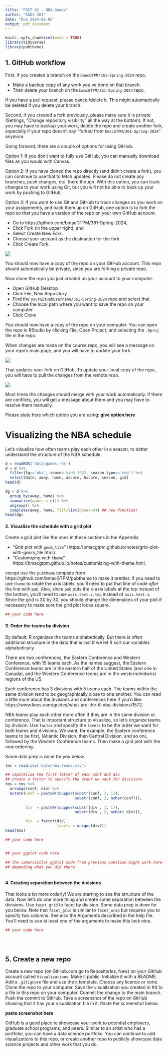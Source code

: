 ```yaml
---
title: "PSET 02 - NBA Games"
author: "S&DS 361"
date: "Due 2024-02-06"
output: pdf_document
---
```


```r
knitr::opts_chunk$set(echo = TRUE)
library(tidyverse)
library(pubtheme)
```

## 1. GitHub workflow

First, if you created a branch on the `bmacGTPM/361-Spring-2024` repo, 

- Make a backup copy of any work you've done on that branch. 
- Then delete your branch on the `bmacGTPM/361-Spring-2024` repo.

If you have a pull request, please cancel/delete it. This might automatically be deleted if you delete your branch. 

Second, if you created a fork previously, please make sure it is private (Settings, "Change repository visibility" all the way at the bottom). If not, you may have to backup your work, delete the repo and create another fork, especially if your repo doesn't say "forked from `bmacGTPM/361-Spring-2024`" anymore.  

Going forward, there are a couple of options for using GitHub. 

Option 1: If you don't want to fully use GitHub, you can manually download files as you would with Canvas.  

Option 2: If you have cloned the repo directly (and didn't create a fork), you can continue to use that to fetch updates. Please do not create any branches, push changes, etc. there though. With this option, you can track changes to your work using Git, but you will not be able to back up your work by pushing to GitHub.

Option 3: If you want to use Git and GitHub to track changes as you work on your assignments, and back them up on GitHub, one option is to fork the repo so that you have a version of the repo on your own GitHub account.  

- Go to https://github.com/bmacGTPM/361-Spring-2024, 
- Click Fork (in the upper right), and 
- Select Create New Fork. 
- Choose your account as the destination for the fork
- Click Create Fork. 

![](img/create fork.png)

You should now have a copy of the repo on your GitHub account. This repo should automatically be private, since you are forking a private repo.  

Now clone the repo you just created on your account to your computer. 

- Open GitHub Desktop
- Click File, New Repository
- Find the `yourGitHubUsername/361-Spring-2024` repo and select that
- Choose the local path where you want to save the repo on your computer
- Click Clone

You should now have a copy of the repo on your computer. You can open the repo in RStudio by clicking File, Open Project, and selecting the `.Rproj` file in the repo.

When changes are made on the course repo, you will see a message on your repo's main page, and you will have to update your fork. 

![](img/sync fork.png)

That updates your fork on GitHub. To update your local copy of the repo, you will have to pull the changes from the remote repo.

![](img/pull changes.png)


Most times the changes should merge with your work automatically. If there are conflicts, you will get a message about them and you may have to resolve them manually. 

Please state here which option you are using: **give option here**

# Visualizing the NBA schedule

Let's visualize how often teams play each other in a season, to better understand the structure of the NBA schedule. 

```r
d = readRDS('data/games.rds')
d = d %>% 
  filter(lg=='nba', season %in% 2022, season.type=='reg') %>%
  select(date, away, home, ascore, hscore, season, gid)
head(d)

dg = d %>% 
  group_by(away, home) %>%
  summarise(games = n()) %>%
  ungroup() %>%
  complete(away, home, fill=list(games=0)) ## new function! 
head(dg)
```

#### 2. Visualize the schedule with a grid plot 

Create a grid plot like the ones in these sections in the Appendix

- "Grid plot with `geom_tile`" (https://bmacgtpm.github.io/notes/grid-plot-with-geom_tile.html) 
- "Customizing with `theme`" https://bmacgtpm.github.io/notes/customizing-with-theme.html, 

except use the `pubtheme` template from https://github.com/bmacGTPM/pubtheme to make it prettier. If you need to use `theme` to rotate the axis labels, you'll need to put that line of code *after* the line with `pub`. Also, since `pub` puts the x-axis labels at the top instead of the bottom, you'll need to use `axis.text.x.top` instead of `axis.text.x`. Since the grid is 30 by 30, you should change the dimensions of your plot if necessary to make sure the grid plot looks square. 

```r
## your code here

```



#### 3. Order the teams by division

By default, R organizes the teams alphabetically. But there is often additional structure in the data that is lost if we let R sort our variables alphabetically. 

There are two conferences, the Eastern Conference and Western Conference, with 15 teams each. As the names suggest, the Eastern Conference teams are in the eastern half of the United States (and one in Canada), and the Western Conference teams are in the western/midwest regions of the US.

Each conference has 3 divisions with 5 teams each.  The teams within the same division tend to be geographically close to one another.  You can read a little more about the divisions and conferences here if you'd like: https://www.lines.com/guides/what-are-the-6-nba-divisions/1572. 

NBA teams play each other more often if they are in the same division or conference. That is important structure to visualize, so let's organize teams by division. Use `factor` and specify the `levels` to be the order we want for both teams and divisions. We want, for example, the Eastern conference teams to be first, (Atlantic Division, then Central Division, and so on), followed by the Western Conference teams.  Then make a grid plot with the new ordering. 

Some data prep is done for you below. 

```r
tms = read.csv('data/nba.teams.csv')

## capitalize the first letter of each conf and div
## create a factor to specify the order we want for divisions
tms = tms %>% 
  arrange(conf, div) %>%
  mutate(conf = paste0(toupper(substr(conf, 1, 1)), 
                               substr(conf, 2, nchar(conf))),
         
         div  = paste0(toupper(substr(div , 1, 1)), 
                               substr(div , 2, nchar( div))), 

         div  = factor(div, 
                       levels = unique(div))) 
head(tms)

## your code here



```


```r
## your ggplot code here

## the same/similar ggplot code from previous question might work here too, 
## depending what you did there



```

#### 4. Creating separation between the divisions

That looks a lot more orderly! We are starting to see the structure of the data. Now let's do one more thing and create some separation between the divisions. Use `facet_grid` to facet by division. Some data prep is done for you below. Note that `facet_grid` is similar to `facet_wrap` but requires you to specify two columns. See also the Arguments described in the help file. You'll need to use at least one of the arguments to make this look nice. 


```r
## your code here


        
```


## 5. Create a new repo 
Create a new repo (on GitHub.com go to Repositories, New) on your GitHub account called `Visualizations`. Make it public. Initialize it with a README. Add a `.gitignore` file and use the `R` template. Choose any licence or none. Clone the repo to your computer. Save the visualization you created in #4 to a file in this repo on your computer. Commit the change to the main branch. Push the commit to GitHub. Take a screenshot of the repo on GitHub showing that it has your visualization file in it. Paste the screenshot below.  

**paste screenshot here**

GitHub is a good place to showcase your work to potential employers, graduate school programs, and peers. Similar to an artist who has a portfolio, you can have a data science portfolio. You can continue to add visualizations to this repo, or create another repo to publicly showcase data science projects and other work that you do. 




